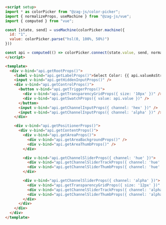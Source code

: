 ```html
<script setup>
import * as colorPicker from "@zag-js/color-picker";
import { normalizeProps, useMachine } from "@zag-js/vue";
import { computed } from "vue";

const [state, send] = useMachine(colorPicker.machine({
  id: "1",
  value: colorPicker.parse("hsl(0, 100%, 50%)")
}))

const api = computed(() => colorPicker.connect(state.value, send, normalizeProps));
</script>

<template>
  <div v-bind="api.getRootProps()">
    <label v-bind="api.getLabelProps()">Select Color: {{ api.valueAsString }}</label>
    <input v-bind="api.getHiddenInputProps()" />
    <div v-bind="api.getControlProps()">
      <button v-bind="api.getTriggerProps()">
        <div v-bind="api.getTransparencyGridProps({ size: '10px' })" />
        <div v-bind="api.getSwatchProps({ value: api.value })" />
      </button>
      <input v-bind="api.getChannelInputProps({ channel: 'hex' })" />
      <input v-bind="api.getChannelInputProps({ channel: 'alpha' })" />
    </div>

    <div v-bind="api.getPositionerProps()">
      <div v-bind="api.getContentProps()">
        <div v-bind="api.getAreaProps()">
          <div v-bind="api.getAreaBackgroundProps()" />
          <div v-bind="api.getAreaThumbProps()" />
        </div>

        <div v-bind="api.getChannelSliderProps({ channel: 'hue' })">
          <div v-bind="api.getChannelSliderTrackProps({ channel: 'hue' })" />
          <div v-bind="api.getChannelSliderThumbProps({ channel: 'hue' })" />
        </div>

        <div v-bind="api.getChannelSliderProps({ channel: 'alpha' })">
          <div v-bind="api.getTransparencyGridProps({ size: '12px' })" />
          <div v-bind="api.getChannelSliderTrackProps({ channel: 'alpha' })" />
          <div v-bind="api.getChannelSliderThumbProps({ channel: 'alpha' })" />
        </div>
      </div>
    </div>
  </div>
</template>
```

